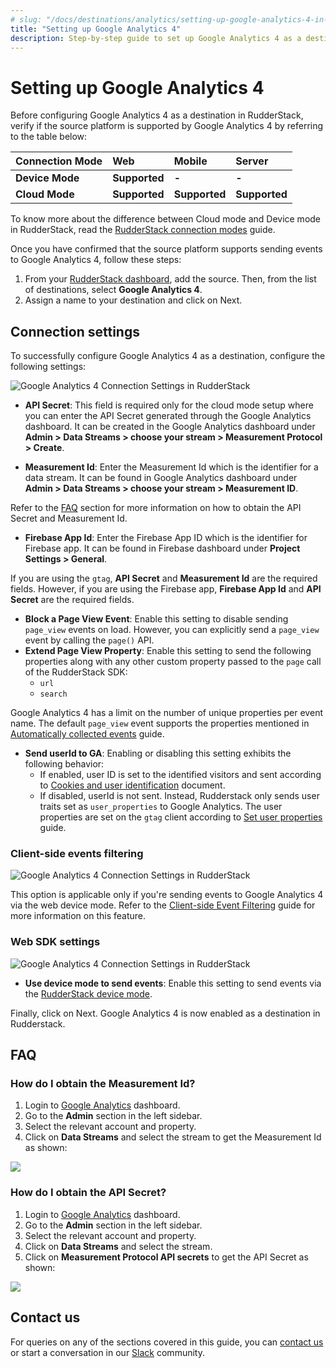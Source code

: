 ```yaml
---
# slug: "/docs/destinations/analytics/setting-up-google-analytics-4-in-rudderstack"
title: "Setting up Google Analytics 4"
description: Step-by-step guide to set up Google Analytics 4 as a destination in RudderStack.
---
```


# Setting up Google Analytics 4

Before configuring Google Analytics 4 as a destination in RudderStack, verify if the source platform is supported by Google Analytics 4 by referring to the table below:

| **Connection Mode** | **Web**           | **Mobile** | **Server** |
| :------------------ | :------------ | :----- | :----- |
| **Device Mode**     | **Supported** | **-**  | **-**  |
| **Cloud Mode**      | **Supported** | **Supported**  | **Supported**  |

<div class="infoBlock">

To know more about the difference between Cloud mode and Device mode in RudderStack, read the <a href="https://rudderstack.com/docs/rudderstack-cloud/rudderstack-connection-modes/">RudderStack connection modes</a> guide.
</div>

Once you have confirmed that the source platform supports sending events to Google Analytics 4, follow these steps:

1. From your [RudderStack dashboard](https://app.rudderstack.com/), add the source. Then, from the list of destinations, select **Google Analytics 4**.
2. Assign a name to your destination and click on Next.

## Connection settings

To successfully configure Google Analytics 4 as a destination, configure the following settings:

<img src="/assets/event-stream-destinations/google-analytics-4-connection-settings.png" alt="Google Analytics 4 Connection Settings in RudderStack"/>

- **API Secret**: This field is required only for the cloud mode setup where you can enter the API Secret generated through the Google Analytics dashboard. It can be created in the Google Analytics dashboard under **Admin > Data Streams > choose your stream > Measurement Protocol > Create**.
  
- **Measurement Id**: Enter the Measurement Id which is the identifier for a data stream. It can be found in Google Analytics dashboard under **Admin > Data Streams > choose your stream > Measurement ID**.

<div class="infoBlock">
  
 Refer to the <a href="#faq">FAQ</a> section for more information on how to obtain the API Secret and Measurement Id.
  </div>

- **Firebase App Id**: Enter the Firebase App ID which is the identifier for Firebase app. It can be found in Firebase dashboard under **Project Settings > General**.

<div class="infoBlock">
  
 If you are using the <code class="inline-code">gtag</code>, <strong>API Secret</strong> and <strong>Measurement Id</strong> are the required fields. However, if you are using the Firebase app, <strong>Firebase App Id</strong> and <strong>API Secret</strong> are the required fields.
  </div>
  
  - **Block a Page View Event**: Enable this setting to disable sending `page_view` events on load. However, you can explicitly send a `page_view` event by calling the `page()` API.
- **Extend Page View Property**: Enable this setting to send the following properties along with any other custom property passed to the `page` call of the RudderStack SDK:
  - `url`
  - `search`
 
<div class="infoBlock">
  
Google Analytics 4 has a limit on the number of unique properties per event name. The default `page_view` event supports the properties mentioned in <a href="https://support.google.com/analytics/answer/9234069?hl=en&ref_topic=6317484">Automatically collected events</a> guide.
  </div>
  
- **Send userId to GA**: Enabling or disabling this setting exhibits the following behavior:
  - If enabled, user ID is set to the identified visitors and sent according to [Cookies and user identification](https://developers.google.com/tag-platform/devguides/cookies#set_user_id) document.
  - If disabled, userId is not sent. Instead, Rudderstack only sends user traits set as `user_properties` to Google Analytics. The user properties are set on the `gtag` client according to [Set user properties](https://developers.google.com/analytics/devguides/collection/ga4/user-properties?technology=websites) guide.

### Client-side events filtering

<img src="/assets/event-stream-destinations/google-analytics-4-connection-settings2.png" alt="Google Analytics 4 Connection Settings in RudderStack"/>

<div class="infoBlock">

This option is applicable only if you're sending events to Google Analytics 4 via the web device mode. Refer to the <a href="https://www.rudderstack.com/docs/stream-sources/rudderstack-sdk-integration-guides/event-filtering/">Client-side Event Filtering</a> guide for more information on this feature.
</div>

### Web SDK settings

<img src="/assets/event-stream-destinations/google-analytics-4-connection-settings3.png" alt="Google Analytics 4 Connection Settings in RudderStack"/>

- **Use device mode to send events**: Enable this setting to send events via the [RudderStack device mode](https://www.rudderstack.com/docs/rudderstack-cloud/rudderstack-connection-modes/#device-mode).

Finally, click on Next. Google Analytics 4 is now enabled as a destination in Rudderstack.

## FAQ

### How do I obtain the Measurement Id?

1. Login to [Google Analytics](https://analytics.google.com/analytics/web/) dashboard.
2. Go to the **Admin** section in the left sidebar.
3. Select the relevant account and property.
4. Click on **Data Streams** and select the stream to get the Measurement Id as shown:
<img src="/assets/event-stream-destinations/measurement-id.png" >

### How do I obtain the API Secret?

1. Login to [Google Analytics](https://analytics.google.com/analytics/web/) dashboard.
2. Go to the **Admin** section in the left sidebar.
3. Select the relevant account and property.
4. Click on **Data Streams** and select the stream.
5. Click on **Measurement Protocol API secrets** to get the API Secret as shown:
<img src="/assets/event-stream-destinations/api-secret.png" />

## Contact us

For queries on any of the sections covered in this guide, you can [contact us](mailto:%20docs@rudderstack.com) or start a conversation in our [Slack](https://rudderstack.com/join-rudderstack-slack-community) community.
